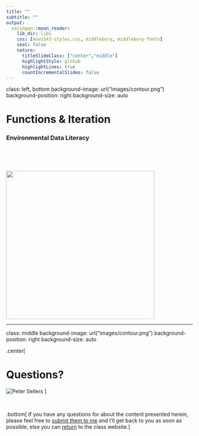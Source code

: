```yaml
---
title: ""
subtitle: ""
output:
  xaringan::moon_reader:
    lib_dir: libs
    css: [envs543-styles.css, middlebury, middlebury-fonts]
    seal: false
    nature:
      titleSlideClass: ["center","middle"]
      highlightStyle: github
      highlightLines: true
      countIncrementalSlides: false
---
```


class: left, bottom
background-image: url("images/contour.png")
background-position: right
background-size: auto


# Functions & Iteration



### Environmental Data Literacy


<p>&nbsp;</p>

<p>&nbsp;</p>

<img src="images/logo1.svg" width="400px">







---

class: middle
background-image: url("images/contour.png")
background-position: right
background-size: auto

.center[

# Questions?


![Peter Sellers](images/peter_sellers.gif)
]

<p>&nbsp;</p>

.bottom[ If you have any questions for about the content presented herein, please feel free to [submit them to me](https://docs.google.com/forms/d/e/1FAIpQLScrAGM5Zl8vZTPqV8DVSnSrf_5enypyp0717jG4PZiTlVHDjQ/viewform?usp=sf_link) and I'll get back to you as soon as possible, else you can [return](/prework/) to the class website.]


